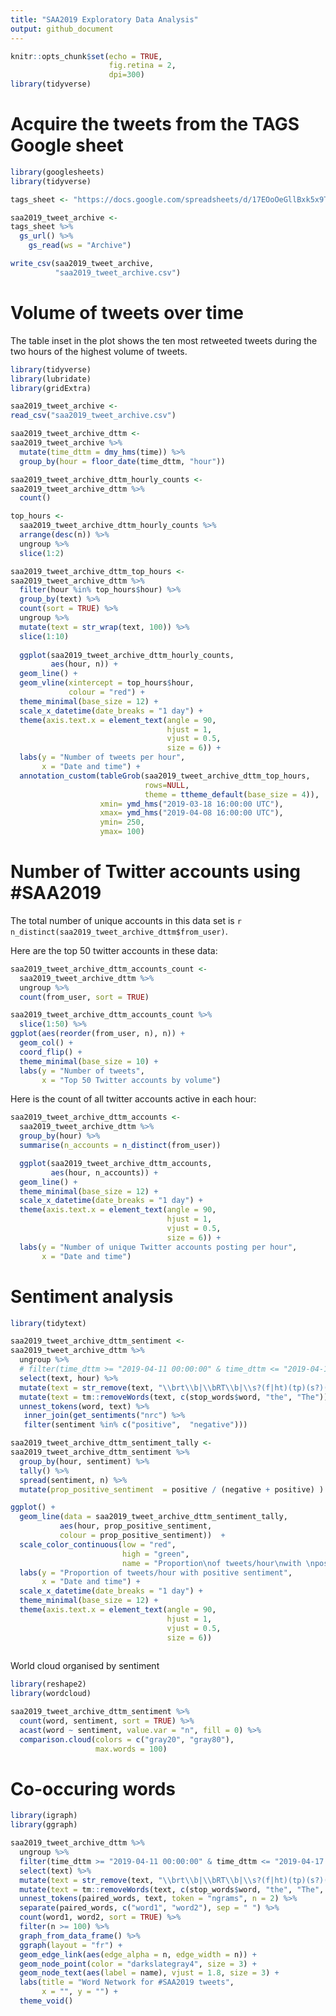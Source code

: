 ```yaml
---
title: "SAA2019 Exploratory Data Analysis"
output: github_document
---
```


```r
knitr::opts_chunk$set(echo = TRUE,
                      fig.retina = 2,
                      dpi=300)
library(tidyverse)
```

# Acquire the tweets from the TAGS Google sheet

```r
library(googlesheets)
library(tidyverse)

tags_sheet <- "https://docs.google.com/spreadsheets/d/17EOoOeGllBxk5x9TS3vEc0zdUwmh_fL0abdEdrOz1Pg/edit#gid=400689247"

saa2019_tweet_archive <- 
tags_sheet %>% 
  gs_url() %>% 
    gs_read(ws = "Archive")

write_csv(saa2019_tweet_archive,
          "saa2019_tweet_archive.csv")
```

# Volume of tweets over time

The table inset in the plot shows the ten most retweeted tweets during the two hours of the highest volume of tweets.

```r
library(tidyverse)
library(lubridate)
library(gridExtra)

saa2019_tweet_archive <- 
read_csv("saa2019_tweet_archive.csv")

saa2019_tweet_archive_dttm <- 
saa2019_tweet_archive %>% 
  mutate(time_dttm = dmy_hms(time)) %>% 
  group_by(hour = floor_date(time_dttm, "hour")) 

saa2019_tweet_archive_dttm_hourly_counts <- 
saa2019_tweet_archive_dttm %>% 
  count()  

top_hours <- 
  saa2019_tweet_archive_dttm_hourly_counts %>% 
  arrange(desc(n)) %>% 
  ungroup %>% 
  slice(1:2)

saa2019_tweet_archive_dttm_top_hours <- 
saa2019_tweet_archive_dttm %>% 
  filter(hour %in% top_hours$hour) %>% 
  group_by(text) %>% 
  count(sort = TRUE) %>% 
  ungroup %>%
  mutate(text = str_wrap(text, 100)) %>% 
  slice(1:10)
  
  ggplot(saa2019_tweet_archive_dttm_hourly_counts,
         aes(hour, n)) +
  geom_line() +
  geom_vline(xintercept = top_hours$hour,
             colour = "red") +
  theme_minimal(base_size = 12) +
  scale_x_datetime(date_breaks = "1 day") +
  theme(axis.text.x = element_text(angle = 90, 
                                   hjust = 1, 
                                   vjust = 0.5,
                                   size = 6)) +
  labs(y = "Number of tweets per hour",
       x = "Date and time") +
  annotation_custom(tableGrob(saa2019_tweet_archive_dttm_top_hours,
                              rows=NULL,
                              theme = ttheme_default(base_size = 4)), 
                    xmin= ymd_hms("2019-03-18 16:00:00 UTC"), 
                    xmax= ymd_hms("2019-04-08 16:00:00 UTC"), 
                    ymin= 250, 
                    ymax= 100)
```

# Number of Twitter accounts using #SAA2019

The total number of unique accounts in this data set is `r n_distinct(saa2019_tweet_archive_dttm$from_user)`.

Here are the top 50 twitter accounts in these data:

```r
saa2019_tweet_archive_dttm_accounts_count <- 
  saa2019_tweet_archive_dttm %>% 
  ungroup %>% 
  count(from_user, sort = TRUE) 

saa2019_tweet_archive_dttm_accounts_count %>% 
  slice(1:50) %>% 
ggplot(aes(reorder(from_user, n), n)) +
  geom_col() +
  coord_flip() +
  theme_minimal(base_size = 10) +
  labs(y = "Number of tweets",
       x = "Top 50 Twitter accounts by volume") 
```

Here is the count of all twitter accounts active in each hour:

```r
saa2019_tweet_archive_dttm_accounts <- 
  saa2019_tweet_archive_dttm %>% 
  group_by(hour) %>% 
  summarise(n_accounts = n_distinct(from_user))

  ggplot(saa2019_tweet_archive_dttm_accounts,
         aes(hour, n_accounts)) +
  geom_line() +
  theme_minimal(base_size = 12) +
  scale_x_datetime(date_breaks = "1 day") +
  theme(axis.text.x = element_text(angle = 90, 
                                   hjust = 1, 
                                   vjust = 0.5,
                                   size = 6)) +
  labs(y = "Number of unique Twitter accounts posting per hour",
       x = "Date and time") 
```

# Sentiment analysis

```r
library(tidytext)

saa2019_tweet_archive_dttm_sentiment <- 
saa2019_tweet_archive_dttm %>% 
  ungroup %>% 
  # filter(time_dttm >= "2019-04-11 00:00:00" & time_dttm <= "2019-04-17 00:00:00" ) %>%
  select(text, hour) %>%
  mutate(text = str_remove(text, "\\brt\\b|\\bRT\\b|\\s?(f|ht)(tp)(s?)(://)([^\\.]*)[\\.|/](\\S*)|https://*")) %>% 
  mutate(text = tm::removeWords(text, c(stop_words$word, "the", "The")))  %>%
  unnest_tokens(word, text) %>% 
   inner_join(get_sentiments("nrc") %>% 
   filter(sentiment %in% c("positive",  "negative"))) 

saa2019_tweet_archive_dttm_sentiment_tally <- 
saa2019_tweet_archive_dttm_sentiment %>% 
  group_by(hour, sentiment) %>% 
  tally() %>% 
  spread(sentiment, n) %>% 
  mutate(prop_positive_sentiment  = positive / (negative + positive) )

ggplot() +
  geom_line(data = saa2019_tweet_archive_dttm_sentiment_tally,
           aes(hour, prop_positive_sentiment,
           colour = prop_positive_sentiment))  +
  scale_color_continuous(low = "red", 
                         high = "green", 
                         name = "Proportion\nof tweets/hour\nwith \npositive\nsentiment") +
  labs(y = "Proportion of tweets/hour with positive sentiment",
       x = "Date and time") + 
  scale_x_datetime(date_breaks = "1 day") +
  theme_minimal(base_size = 12) +
  theme(axis.text.x = element_text(angle = 90, 
                                   hjust = 1, 
                                   vjust = 0.5,
                                   size = 6))
  
```

World cloud organised by sentiment 

```r
library(reshape2)
library(wordcloud)

saa2019_tweet_archive_dttm_sentiment %>%
  count(word, sentiment, sort = TRUE) %>%
  acast(word ~ sentiment, value.var = "n", fill = 0) %>%
  comparison.cloud(colors = c("gray20", "gray80"),
                   max.words = 100)
```

# Co-occuring words

```r
library(igraph)
library(ggraph)

saa2019_tweet_archive_dttm %>% 
  ungroup %>% 
  filter(time_dttm >= "2019-04-11 00:00:00" & time_dttm <= "2019-04-17 00:00:00" ) %>%
  select(text) %>%
  mutate(text = str_remove(text, "\\brt\\b|\\bRT\\b|\\s?(f|ht)(tp)(s?)(://)([^\\.]*)[\\.|/](\\S*)|https://*")) %>% 
  mutate(text = tm::removeWords(text, c(stop_words$word, "the", "The", "2019"))) %>%
  unnest_tokens(paired_words, text, token = "ngrams", n = 2) %>% 
  separate(paired_words, c("word1", "word2"), sep = " ") %>% 
  count(word1, word2, sort = TRUE) %>% 
  filter(n >= 100) %>%
  graph_from_data_frame() %>%
  ggraph(layout = "fr") +
  geom_edge_link(aes(edge_alpha = n, edge_width = n)) +
  geom_node_point(color = "darkslategray4", size = 3) +
  geom_node_text(aes(label = name), vjust = 1.8, size = 3) +
  labs(title = "Word Network for #SAA2019 tweets",
       x = "", y = "") +
  theme_void()



```


